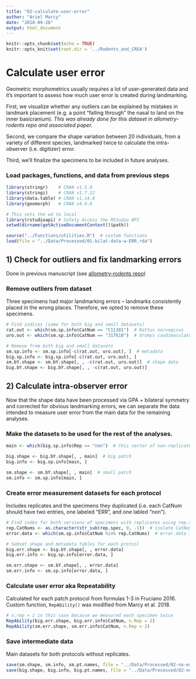 ```yaml
---
title: "02-calculate-user-error"
author: "Ariel Marcy"
date: "2018-09-26"
output: html_document
---
```


```r
knitr::opts_chunk$set(echo = TRUE)
knitr::opts_knit$set(root.dir = '../Rodents_and_CREA')
```

# Calculate user error
Geometric morphometrics usually requires a lot of user-generated data and it's important to assess how much user error is created during landmarking. 

First, we visualize whether any outliers can be explained by mistakes in landmark placement (e.g. a point "falling through" the nasal to land on the inner basicranium). *This was already done for this dataset in allometry-rodents repo and associated paper.*

Second, we compare the shape variation between 20 individuals, from a variety of different species, landmarked twice to calculate the intra-observer (i.e. digitizer) error.

Third, we'll finalize the specimens to be included in future analyses.

### Load packages, functions, and data from previous steps
```r
library(stringr)    # CRAN v1.5.0
library(stringi)    # CRAN v1.7.12
library(data.table) # CRAN v1.14.8
library(geomorph)   # CRAN v4.0.6

# This sets the wd to local
library(rstudioapi) # Safely Access the RStudio API
setwd(dirname(getActiveDocumentContext()$path))

source("../Functions/utilities.R")  # custom functions
load(file = "../Data/Processed/01-bilat-data-w-ERR.rda")
```

## 1) Check for outliers and fix landmarking errors
Done in previous manuscript (see [allometry-rodents repo](https://github.com/miracleray/allometry-rodents))

### Remove outliers from dataset
Three specimens had major landmarking errors -- landmarks consistently placed in the wrong places. Therefore, we opted to remove these specimens.
```r
# Find indices (same for both big and small datasets)
rat.out <- which(sm.sp.info$CatNum == "C11381")  # Rattus norvegicus
uro.out <- which(sm.sp.info$CatNum == "J17610")  # Uromys caudimaculatus

# Remove from both big and small datasets
sm.sp.info <- sm.sp.info[-c(rat.out, uro.out), ]  # metadata
big.sp.info <- big.sp.info[-c(rat.out, uro.out), ]
sm.bY.shape <- sm.bY.shape[, , -c(rat.out, uro.out)]  # shape data
big.bY.shape <- big.bY.shape[, , -c(rat.out, uro.out)]
```

## 2) Calculate intra-observer error
Now that the shape data have been processed via GPA + bilateral symmetry and corrected for obvious landmarking errors, we can separate the data intended to measure user error from the main data for the remaining analyses. 

### Make the datasets to be used for the rest of the analyses.
```r
main <- which(big.sp.info$Rep == "non")  # this vector of non-replicate indices is the same for big and small patch protocols, tested with all.equal()

big.shape <- big.bY.shape[, , main]  # big patch
big.info <- big.sp.info[main, ]

sm.shape <- sm.bY.shape[, , main]  # small patch
sm.info <- sm.sp.info[main, ]
```

### Create error measurement datasets for each protocol 
Includes replicates and the specimens they duplicated (i.e. each CatNum should have two entries, one labeled "ERR", and one labled "non").
```r
# Find index for both versions of specimens with replicates using rep.spec list made in script 01
rep.CatNums <- as.character(str_sub(rep.spec, 9, -1))  # isolate CatNum
error.data <- which(sm.sp.info$CatNum %in% rep.CatNums)  # error.data is the same for small and big patch protocols, tested with all.equal()

# Subset shape and metadata tables for each protcol
big.err.shape <- big.bY.shape[, , error.data]
big.err.info <- big.sp.info[error.data, ]

sm.err.shape <- sm.bY.shape[, , error.data]
sm.err.info <- sm.sp.info[error.data, ]
```

### Calculate user error aka Repeatability
Calculated for each patch protocol from formulas 1-3 in Fruciano 2016. Custom function, `RepAbility()` was modified from Marcy et al. 2018.
```r
# n.rep = 2 in this case because we measured each specimen twice
RepAbility(big.err.shape, big.err.info$CatNum, n.Rep = 2)  
RepAbility(sm.err.shape, sm.err.info$CatNum, n.Rep = 2)
```

### Save intermediate data 
Main datasets for both protocols without replicates.
```r
save(sm.shape, sm.info, sm.pt.names, file = "../Data/Processed/02-no-error-data-sm.rda")
save(big.shape, big.info, big.pt.names, file = "../Data/Processed/02-no-error-data-big.rda")
```
